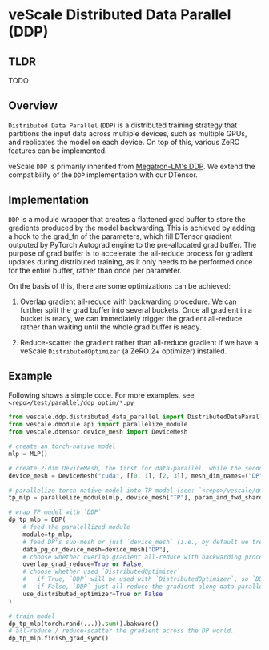 # veScale Distributed Data Parallel (DDP)

## TLDR
TODO

## Overview

`Distributed Data Parallel` (`DDP`) is a distributed training strategy that partitions the input data across multiple devices, such as multiple GPUs, and replicates the model on each device. On top of this, various ZeRO features can be implemented.

veScale `DDP` is primarily inherited from [Megatron-LM's DDP](https://github.com/NVIDIA/Megatron-LM/blob/main/megatron/core/distributed/distributed_data_parallel.py). We extend the compatibility of the `DDP` implementation with our DTensor.

## Implementation

`DDP` is a module wrapper that creates a flattened grad buffer to store the gradients produced by the model backwarding. This is achieved by adding a hook to the grad_fn of the parameters, which fill DTensor gradient outputed by PyTorch Autograd engine to the pre-allocated grad buffer. The purpose of grad buffer is to accelerate the all-reduce process for gradient updates during distributed training, as it only needs to be performed once for the entire buffer, rather than once per parameter.

On the basis of this, there are some optimizations can be achieved:

1. Overlap gradient all-reduce with backwarding procedure. We can further split the grad buffer into several buckets. Once all gradient in a bucket is ready, we can immediately trigger the gradient all-reduce rather than waiting until the whole grad buffer is ready.

2. Reduce-scatter the gradient rather than all-reduce gradient if we have a veScale `DistributedOptimizer` (a ZeRO 2+ optimizer) installed.

## Example

Following shows a simple code. For more examples, see `<repo>/test/parallel/ddp_optim/*.py`

```python
from vescale.ddp.distributed_data_parallel import DistributedDataParallel as DDP
from vescale.dmodule.api import parallelize_module
from vescale.dtensor.device_mesh import DeviceMesh

# create an torch-native model
mlp = MLP()

# create 2-dim DeviceMesh, the first for data-parallel, while the second for tensor-parallel.
device_mesh = DeviceMesh("cuda", [[0, 1], [2, 3]], mesh_dim_names=("DP", "TP"))

# parallelize torch-native model into TP model (see: `<repo>/vescale/dmodule/README.md`)
tp_mlp = parallelize_module(mlp, device_mesh["TP"], param_and_fwd_sharding_plan)

# wrap TP model with `DDP`
dp_tp_mlp = DDP(
    # feed the paralellized module
    module=tp_mlp,
    # feed DP's sub-mesh or just `device_mesh` (i.e., by default we treat the first dim of devicemesh as data-parallelism).
    data_pg_or_device_mesh=device_mesh["DP"], 
    # choose whether overlap gradient all-reduce with backwarding procedure for speeding up
    overlap_grad_reduce=True or False,
    # choose whether used `DistributedOptimizer`
    #   if True, `DDP` will be used with `DistributedOptimizer`, so `DDP` reduce-scatter the gradient along data-parallel ranks.
    #   if False, `DDP` just all-reduce the gradient along data-parallel ranks.
    use_distributed_optimizer=True or False
)

# train model
dp_tp_mlp(torch.rand(...)).sum().bakward()
# all-reduce / reduce-scatter the gradient across the DP world.
dp_tp_mlp.finish_grad_sync()
```